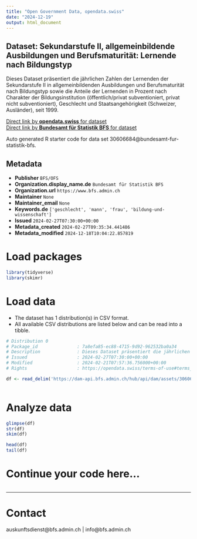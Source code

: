 ```yaml
---
title: "Open Government Data, opendata.swiss"
date: "2024-12-19"
output: html_document
---
```


## Dataset: Sekundarstufe II, allgemeinbildende Ausbildungen und Berufsmaturität: Lernende nach Bildungstyp

Dieses Dataset präsentiert die jährlichen Zahlen der Lernenden der Sekundarstufe II in allgemeinbildenden Ausbildungen und Berufsmaturität nach Bildungstyp sowie die Anteile der Lernenden in Prozent nach Charakter der Bildungsinstitution (öffentlich/privat subventioniert, privat nicht subventioniert), Geschlecht und Staatsangehörigkeit (Schweizer, Ausländer), seit 1999.

[Direct link by **opendata.swiss** for dataset](https://opendata.swiss/de/dataset/sekundarstufe-ii-allgemeinbildende-ausbildungen-und-berufsmaturitat-lernende-nach-bildungstyp4)<br>
[Direct link by **Bundesamt für Statistik BFS** for dataset](https://www.bfs.admin.ch/asset/de/ts-x-15.02.02.02.01)

Auto generated R starter code for data set 30606684@bundesamt-fur-statistik-bfs.

## Metadata

- **Publisher** `BFS/OFS`
- **Organization.display_name.de** `Bundesamt für Statistik BFS`
- **Organization.url** `https://www.bfs.admin.ch`
- **Maintainer** `None`
- **Maintainer_email** `None`
- **Keywords.de** `['geschlecht', 'mann', 'frau', 'bildung-und-wissenschaft']`
- **Issued** `2024-02-27T07:30:00+00:00`
- **Metadata_created** `2024-02-27T09:35:34.441486`
- **Metadata_modified** `2024-12-18T10:04:22.857819`


# Load packages

```r

library(tidyverse)
library(skimr)

```

# Load data

-   The dataset has 1 distribution(s) in CSV format.
-   All available CSV distributions are listed below and can be read into a tibble.

```r

# Distribution 0
# Package_id               : 7a8efa85-ec88-4715-9d92-962532ba0a34
# Description              : Dieses Dataset präsentiert die jährlichen Zahlen der Lernenden der Sekundarstufe II in allgemeinbildenden Ausbildungen und Berufsmaturität nach Bildungstyp sowie die Anteile der Lernenden in Prozent nach Charakter der Bildungsinstitution (öffentlich/privat subventioniert, privat nicht subventioniert), Geschlecht und Staatsangehörigkeit (Schweizer, Ausländer), seit 1999.
# Issued                   : 2024-02-27T07:30:00+00:00
# Modified                 : 2024-02-21T07:57:36.756000+00:00
# Rights                   : https://opendata.swiss/terms-of-use#terms_by_ask

df <- read_delim('https://dam-api.bfs.admin.ch/hub/api/dam/assets/30606692/master')



```

# Analyze data

```r

glimpse(df)
str(df)
skim(df)

head(df)
tail(df)

```

# Continue your code here...

```r

```

------------------------------------------------------------------------

# Contact

auskunftsdienst@bfs.admin.ch | info@bfs.admin.ch
